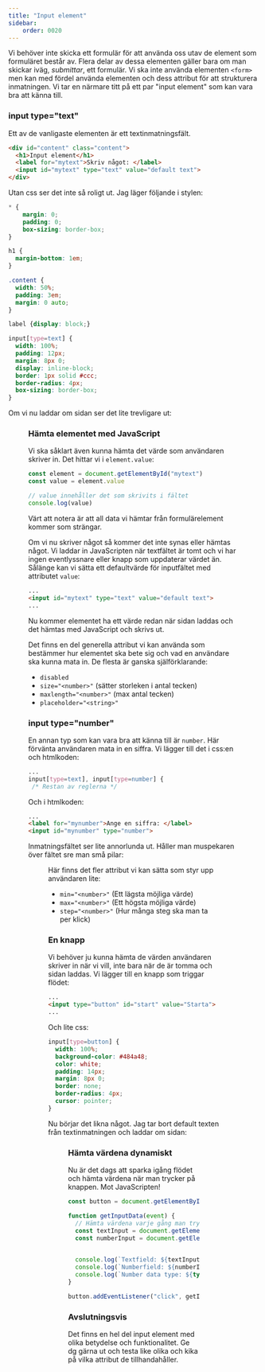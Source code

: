 ```yaml
---
title: "Input element"
sidebar:
    order: 0020
---
```



Vi behöver inte skicka ett formulär för att använda oss utav de element som formuläret består av. Flera delar av dessa elementen gäller bara om man skickar iväg, *submittar*, ett formulär. Vi ska inte använda elementen `<form>` men kan med fördel använda elementen och dess attribut för att strukturera inmatningen. Vi tar en närmare titt på ett par "input element" som kan vara bra att känna till.



### input type="text"

Ett av de vanligaste elementen är ett textinmatningsfält. 

```html title="type=text"
<div id="content" class="content">
  <h1>Input element</h1>
  <label for="mytext">Skriv något: </label>
  <input id="mytext" type="text" value="default text">
</div>
```

Utan css ser det inte så roligt ut. Jag läger följande i stylen:

```css title="css"
* {
    margin: 0;
    padding: 0;
    box-sizing: border-box;
}

h1 {
  margin-bottom: 1em;
}

.content {
  width: 50%;
  padding: 3em;
  margin: 0 auto;
}

label {display: block;}

input[type=text] {
  width: 100%;
  padding: 12px;
  margin: 8px 0;
  display: inline-block;
  border: 1px solid #ccc;
  border-radius: 4px;
  box-sizing: border-box;
}
```

Om vi nu laddar om sidan ser det lite trevligare ut:

<Figure 
    src={input1}
    caption="Ett textinmatningsfält."
/>



### Hämta elementet med JavaScript

Vi ska såklart även kunna hämta det värde som användaren skriver in. Det hittar vi i `element.value`:

```js title="Hämta värdet"
const element = document.getElementById("mytext")
const value = element.value

// value innehåller det som skrivits i fältet
console.log(value)
```

Värt att notera är att all data vi hämtar från formulärelement kommer som strängar.

Om vi nu skriver något så kommer det inte synas eller hämtas något. Vi laddar in JavaScripten när textfältet är tomt och vi har ingen eventlyssnare eller knapp som uppdaterar värdet än. Sålänge kan vi sätta ett defaultvärde för inputfältet med attributet `value`:

```html title="attr. value"
...
<input id="mytext" type="text" value="default text">
...
``` 

Nu kommer elementet ha ett värde redan när sidan laddas och det hämtas med JavaScript och skrivs ut.

Det finns en del generella attribut vi kan använda som bestämmer hur elementet ska bete sig och vad en användare ska kunna mata in. De flesta är ganska själförklarande:

* `disabled`
* `size="<number>"` (sätter storleken i antal tecken)
* `maxlength="<number>"` (max antal tecken)
* `placeholder="<string>"`



### input type="number"

En annan typ som kan vara bra att känna till är `number`. Här förvänta användaren mata in en siffra. Vi lägger till det i css:en och htmlkoden:

```css title="css"
...
input[type=text], input[type=number] {
 /* Restan av reglerna */
```

Och i htmlkoden:

```html title="type=number"
...
<label for="mynumber">Ange en siffra: </label>
<input id="mynumber" type="number">
```

Inmatningsfältet ser lite annorlunda ut. Håller man muspekaren över fältet sre man små pilar:

<Figure 
    src={input2}
    caption="Ett nummerinmatningsfält."
/>

Här finns det fler attribut vi kan sätta som styr upp användaren lite:

* `min="<number>"` (Ett lägsta möjliga värde)
* `max="<number>"` (Ett högsta möjliga värde)
* `step="<number>"` (Hur många steg ska man ta per klick)



### En knapp

Vi behöver ju kunna hämta de värden användaren skriver in när vi vill, inte bara när de är tomma och sidan laddas. Vi lägger till en knapp som triggar flödet:

```html title="button"
...
<input type="button" id="start" value="Starta">
...
```

Och lite css:

```css title="css"
input[type=button] {
  width: 100%;
  background-color: #484a48;
  color: white;
  padding: 14px;
  margin: 8px 0;
  border: none;
  border-radius: 4px;
  cursor: pointer;
}
```

Nu börjar det likna något. Jag tar bort default texten från textinmatningen och laddar om sidan:

<Figure 
    src={input3}
    caption="En knapp."
/>



### Hämta värdena dynamiskt

Nu är det dags att sparka igång flödet och hämta värdena när man trycker på knappen. Mot JavaScripten!

```javascript title="eventlyssnare"
const button = document.getElementById("start")

function getInputData(event) {
  // Hämta värdena varje gång man trycker på knappen
  const textInput = document.getElementById("mytext").value
  const numberInput = document.getElementById("mynumber").value
  

  console.log(`Textfield: ${textInput}`)
  console.log(`Numberfield: ${numberInput}`)
  console.log(`Number data type: ${typeof numberInput}`) // Även input number kommer som en sträng
}

button.addEventListener("click", getInputData)
```


### Avslutningsvis

Det finns en hel del input element med olika betydelse och funktionalitet. Ge dg gärna ut och testa like olika och kika på vilka attribut de tillhandahåller.